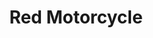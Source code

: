 ---
title: "Red Motorcycle"
meta_title: "Red Motorcycle craft"
description: "Craft de Red Motorcycle"
rank: "a"
draft: false
name: "Red Motorcycle"
recipe_img: "https://wiki.pokexgames.com/images/5/5e/Red-motorcycle.png"
level: 90
craft_time: 345600
result: 1
value_npc: 1
ingredients:
  - name: "Engine"
    quantity: 1
    item_img: "https://wiki.pokexgames.com/images/thumb/2/27/Engine.png/40px-Engine.png"
    value_npc: 1
  - name: "Tire"
    quantity: 2
    item_img: "https://wiki.pokexgames.com/images/thumb/4/4c/Tire.png/30px-Tire.png"
    value_npc: 1
  - name: "Red Dye"
    quantity: 100
    item_img: "https://wiki.pokexgames.com/images/c/c1/Red_Dye.png"
    value_npc: 1
  - name: "Volcanic Urn"
    quantity: 1
    item_img: "https://wiki.pokexgames.com/images/0/0a/Volcanic_Urn.png"
    value_npc: 1
  - name: "Wingeon Urn"
    quantity: 1
    item_img: "https://wiki.pokexgames.com/images/8/85/Wingeon_Urn.png"
    value_npc: 1
  - name: "Crystal Stone"
    quantity: 1
    item_img: "https://wiki.pokexgames.com/images/d/d4/Crystal-stone.gif"
    value_npc: 1
  - name: "Fire Stone"
    quantity: 10
    item_img: "https://wiki.pokexgames.com/images/9/9a/Fire-stone.gif"
    value_npc: 1
---